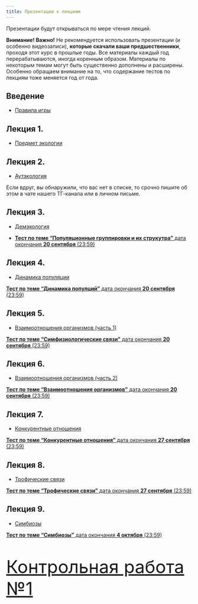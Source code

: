 ```yaml
---
title: Презентации к лекциям
---
```


Презентации будут открываться по мере чтения лекций.

**Внимание! Важно!**  Не рекомендуется использовать презентации (и особенно видеозаписи), **которые скачали ваши предшественники**, проходя этот курс в прошлые годы. Все материалы каждый год перерабатываются, иногда коренным образом. Материалы по некоторым темам могут быть существенно дополнены и расширены. Особенно обращаем внимание на то, что содержание тестов по лекциям тоже меняется год от года. 


<!-- Версия для биологов -->

## Введение

- [Правила игры](Presentations/Lecture Introduction.pdf)

## Лекция 1.

- [Предмет экологии](Presentations//Lecture 1 Предмет экологии.pdf)

## Лекция 2.

- [Аутэкология](Presentations/Lecture 2 Аутэкология .pdf)

<!-- + [**Тест по лекциям 1 и 2** дата окончания **13 сентября** (23:59)](https://forms.gle/R3wFo1wphqEoqh2H9) Дедлайн для данного теста **13.09.2025 в 23:59**. Работы, сданные после этого времени, **оцениваться не будут**. -->

Если вдруг, вы обнаружили, что вас нет в списке, то срочно пишите об этом в чате нашего ТГ-канала или в личном письме. 



## Лекция 3.

- [Демэкология](Presentations//Lecture 3 Популяция и ее структура.pdf)

+ [**Тест по теме "Популяционные группировки и их струкутра"** дата окончания **20 сентября** (23:59)](https://docs.google.com/forms/d/e/1FAIpQLSf8mYPyo77Pl64xWXDBSBBVJyIRnP8bjhfXc1pS48M0k1tXWg/viewform?usp=header)


## Лекция 4.

- [Динамика популяции](Presentations//Lecture 4 Динамика популяции.pdf)

[**Тест по теме "Динамика популций"** дата окончания **20 сентября** (23:59)](https://docs.google.com/forms/d/e/1FAIpQLScLLBtTCkam29hECovbyTzS3OJgSY96eXy2KU6kP6K3gMB-yg/viewform?usp=header)


## Лекция 5.

- [Взаимоотношения организмов (часть 1)](Presentations//Lecture 5 Симфизиология.pdf)

[**Тест по теме "Симфизиологические связи"** дата окончания **20 сентября** (23:59)](https://docs.google.com/forms/d/e/1FAIpQLSf6kagaWsEPCnB-ZS4LaqgWP1KhfwWjR5eVZn4MyjiWNbsSVA/viewform?usp=header)

## Лекция 6.

- [Взаимоотношения организмов (часть 2)](Presentations//Lecture 6 Классификация отношений.pdf)

[**Тест по теме "Взаимоотношения организмов"** дата окончания **20 сентября** (23:59)](https://docs.google.com/forms/d/e/1FAIpQLSdBQqhKKFDaZyHh8erBgKrNhVIjtRqRJmFXsVFpD5AEnspwEw/viewform?usp=header)


## Лекция 7.

- [Конкурентные отношения](Presentations//Lecture 7 Конкуренция.pdf)

[**Тест по теме "Конкурентные отношения"** дата окончания **27 сентября** (23:59)](https://docs.google.com/forms/d/e/1FAIpQLSd5oFpMQZlcnG2cuSo4GlNr-qAYyNSCRxCtABIfGFiZ_PYEZA/viewform?usp=preview)



## Лекция 8.

- [Трофические связи](Presentations//Lecture 8 Трофические связи.pdf)


[**Тест по теме "Трофические связи"** дата окончания **27 сентября** (23:59)](https://docs.google.com/forms/d/e/1FAIpQLSfMhDkL9Skp-NSIo7cJ_4yYXQOg2_vUrZetblsgWWkO64Gomg/viewform?usp=header)

## Лекция 9.

- [Симбиозы](Presentations//Lecture 9 Симбиозы.pdf)

[**Тест по теме "Симбиозы"** дата окончания **4 октября** (23:59)](https://docs.google.com/forms/d/e/1FAIpQLSey8J018UdlMYsVC__gS_w1YRld6Y3dhIUaUpVJNss90gIXyw/viewform?usp=preview)


<font color='red'>
<font size=8px>

[Контрольная работа №1](https://docs.google.com/forms/d/e/1FAIpQLSeIAQRnihTXHseM90dIld4eN21dvKSxmlDTysG0Qtg8CDdRag/viewform?usp=header)

</font>





<!-- ## Лекция 10. -->

<!-- - [Структура сообщества](Presentations//Lecture 10 Структура сообщества.pdf) -->


<!-- ## Лекция 11 и 12. -->

<!-- - [Экосистемы и сукцессии](Presentations//Lecture 11 Экосистема19.pdf) -->


<!-- - [Экосистемы хорологические единицы](Presentations//Lecture 13 Экосистемы хорологические единицы.pdf) -->


<!-- ## Презентация для семинара по теме "Температура и живые системы" -->

<!-- - [Температура](Presentations//Temperature living systems.pdf) -->


<!-- ## Презентация для семинара по теме "Экологические группировки гидробионтов" -->

<!-- - [Экологические группировки гидробионтов](Presentations//Экологические группы гидробионтов Презентация к семинару Чернова 2022.pdf) -->





<!-- Версия для биотехнологов -->

<!-- ## Введение -->

<!-- - [Правила игры](Presentations/Lecture Introduction (биотехнологи).pdf) -->

<!-- ## Лекция 1. Предмет экологии. -->

<!-- - [Предмет экологии](Presentations//Введение в ОТС. Суть экологии (биотехнологи).pdf) -->

<!-- ## Лекция 2. Аутоэкология. -->

<!-- - [Аутэкология](Presentations/Аутэкология (биотехнологи).pdf) -->



<!-- ## Лекция 3. Структура популяций. -->

<!-- - [Демэкология](Presentations//Популяции и их структура (биотехнологи).pdf) -->


<!-- ## Лекция 4. Динамика популяций. -->


<!-- - [Динамика популяции](Presentations//Динамика популяции (биотехнологи).pdf) -->


<!-- ## Лекции 5-6. Взаимоотношения организмов. -->

<!-- - [Взаимоотношения организмов. Часть 1.](Presentations//05_06_Взаимоотношения организмов (биотехнологи).pdf) -->

<!-- **Дополнительные материалы** -->

<!-- - [Классификация симфизиологических связей (по В. Н. Белемишеву)](Presentations//Lecture 5 Взаимоотношения часть 1.pdf) -->

<!-- - [Видео лекции про симфизиологические связи](https://drive.google.com/file/d/1qkhwZqhE-mmFarFXI5Vgyts-hiCnNuA4/view?usp=sharing) -->

<!-- - [Симбиозы](Presentations//Lecture 9 Симбиозы.pdf) -->
<!-- - [Симбиозы. Видео](https://drive.google.com/file/d/1ikI8bSG5vgUVa_CZpeQvYBeJ8jqUoKk0/view?usp=sharing) -->



<!-- ## Лекция 6. Трофические связи. -->

<!-- - [Трофические связи](Presentations//Трофические связи (биотехнологи).pdf) -->



<!-- ## Лекция 7. Конкурентные отношения и структура сообществ. -->

<!-- - [Конкуренция, экологические ниши и структура сообществ](Presentations//07_Конкуренция и структура сообществ (биотехнологи).pdf) -->


<!-- ## Лекции 8. Струкутра и динамика экосистем -->


<!-- - [Структура и динамика экоситсем](Presentations//08_Структура и динамика экосистем (биотехнологи).pdf) -->

<!-- - [Глобальные круговороты (дополнительные материалы)](Presentations//Биогеохимические циклы (биотехнологи).pdf) -->



<!-- ## Лекция 8. -->


<!-- - [Структура и динамика сообщества](Presentations//Структура и динамика сообществ (биотехнологи).pdf) -->



<!-- ## Лекция 7. -->

<!-- - [Конкурентные отношения](Presentations//Lecture 7 Конкуренция.pdf) -->


<!-- ## Лекция 8. -->

<!-- - [Трофические связи](Presentations//Lecture 8 Трофические отношения.pdf) -->



<!-- ## Лекция 9. -->

<!-- - [Симбиозы](Presentations//Lecture 9 Симбиозы.pdf) -->



<!-- ## Лекция 10. -->

<!-- - [Структура сообщества](Presentations//Lecture 10 Структура сообщества.pdf) -->


<!-- ## Лекция 11 и 12. -->

<!-- - [Экосистемы и сукцессии](Presentations//Lecture 11 Экосистема19.pdf) -->


<!-- - [Экосистемы хорологические единицы](Presentations//Lecture 13 Экосистемы хорологические единицы.pdf) -->


<!-- ## Презентация для семинара по теме "Температура и живые системы" -->

<!-- - [Температура](Presentations//Temperature living systems.pdf) -->






